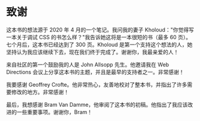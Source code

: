 # 致谢

这本书的想法源于 2020 年 4 月的一个笔记。我问我的妻子 Kholoud："你觉得写一本关于调试 CSS 的书怎么样？"我告诉她这将是一本很短的书（最多 60 页）。七个月后，这本书已经达到了 300 页。Kholoud 是第一个支持这个想法的人，她坚持认为我应该继续下去，现在我们终于完成了。谢谢你，我最亲爱的人！

来自社区的第一个鼓励我的人是 John Allsopp 先生。他邀请我在 Web Directions 会议上分享这本书的主题，并且是最早的支持者之一。非常感谢！

我要感谢 Geoffrey Crofte。他非常热心，友善地校对了整本书，并指出了许多需要修改的地方。非常感谢！

最后，我想感谢 Bram Van Damme，他审阅了这本书的初稿。他指出了我应该改进的一些重要事项。谢谢你，Bram！
